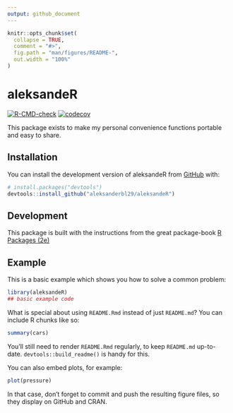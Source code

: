 ```yaml
---
output: github_document
---
```


<!-- README.md is generated from README.Rmd. Please edit that file -->

```r
knitr::opts_chunk$set(
  collapse = TRUE,
  comment = "#>",
  fig.path = "man/figures/README-",
  out.width = "100%"
)
```

# aleksandeR

<!-- badges: start -->
[![R-CMD-check](https://github.com/aleksanderbl29/aleksandeR/actions/workflows/R-CMD-check.yaml/badge.svg)](https://github.com/aleksanderbl29/aleksandeR/actions/workflows/R-CMD-check.yaml)
[![codecov](https://codecov.io/gh/aleksanderbl29/aleksandeR/graph/badge.svg?token=FIXGM13TQF)](https://codecov.io/gh/aleksanderbl29/aleksandeR)
<!-- badges: end -->

This package exists to make my personal convenience functions portable and easy to share.

## Installation

You can install the development version of aleksandeR from [GitHub](https://github.com/) with:

``` r
# install.packages("devtools")
devtools::install_github("aleksanderbl29/aleksandeR")
```
## Development

This package is built with the instructions from the great package-book [R Packages (2e)](https://r-pkgs.org)

## Example

This is a basic example which shows you how to solve a common problem:

```r
library(aleksandeR)
## basic example code
```

What is special about using `README.Rmd` instead of just `README.md`? You can include R chunks like so:

```r
summary(cars)
```

You'll still need to render `README.Rmd` regularly, to keep `README.md` up-to-date. `devtools::build_readme()` is handy for this.

You can also embed plots, for example:

```r
plot(pressure)
```

In that case, don't forget to commit and push the resulting figure files, so they display on GitHub and CRAN.


